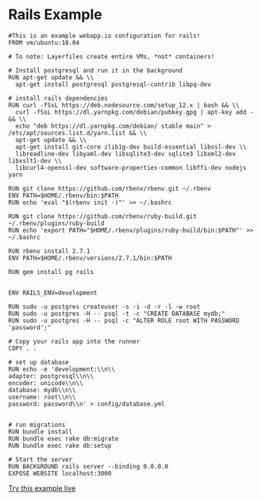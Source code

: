# Rails Example

```Layerfile
#This is an example webapp.io configuration for rails!
FROM vm/ubuntu:18.04

# To note: Layerfiles create entire VMs, *not* containers!

# Install postgresql and run it in the background
RUN apt-get update && \\
  apt-get install postgresql postgresql-contrib libpq-dev

# install rails dependencies
RUN curl -fSsL https://deb.nodesource.com/setup_12.x | bash && \\
  curl -fSsL https://dl.yarnpkg.com/debian/pubkey.gpg | apt-key add - && \\
  echo "deb https://dl.yarnpkg.com/debian/ stable main" > /etc/apt/sources.list.d/yarn.list && \\
  apt-get update && \\
  apt-get install git-core zlib1g-dev build-essential libssl-dev \\
  libreadline-dev libyaml-dev libsqlite3-dev sqlite3 libxml2-dev libxslt1-dev \\
  libcurl4-openssl-dev software-properties-common libffi-dev nodejs yarn

RUN git clone https://github.com/rbenv/rbenv.git ~/.rbenv
ENV PATH=$HOME/.rbenv/bin:$PATH
RUN echo 'eval "$(rbenv init -)"' >> ~/.bashrc

RUN git clone https://github.com/rbenv/ruby-build.git ~/.rbenv/plugins/ruby-build
RUN echo 'export PATH="$HOME/.rbenv/plugins/ruby-build/bin:$PATH"' >> ~/.bashrc

RUN rbenv install 2.7.1
ENV PATH=$HOME/.rbenv/versions/2.7.1/bin:$PATH

RUN gem install pg rails


ENV RAILS_ENV=development

RUN sudo -u postgres createuser -s -i -d -r -l -w root
RUN sudo -u postgres -H -- psql -t -c "CREATE DATABASE mydb;"
RUN sudo -u postgres -H -- psql -c "ALTER ROLE root WITH PASSWORD 'password';"

# Copy your rails app into the runner
COPY . .

# set up database
RUN echo -e 'development:\\n\\
adapter: postgresql\\n\\
encoder: unicode\\n\\
database: mydb\\n\\
username: root\\n\\
password: password\\n' > config/database.yml


# run migrations
RUN bundle install
RUN bundle exec rake db:migrate
RUN bundle exec rake db:setup

# Start the server
RUN BACKGROUND rails server --binding 0.0.0.0
EXPOSE WEBSITE localhost:3000
```

[Try this example live](/onboarding/github)
